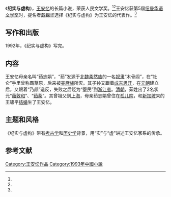 {{Infobox book 
| 图像      = <!-- [[File:|200px]] -->
| 图像说明  = 
| 书名      = 《纪实与虚构》
| 作者      = [[王安忆|王安忆]]
| 原名      = 
| 译者      = 
| 插图      = 
| 封面设计  = 
| 出版地    = 北京市
| 语言      = [[简体中文|简体中文]]
| 系列      = 
| 题材      = 
| 类型      = 长篇小说
| 出版者    = 人民文学出版社
| 出版日期  = 1993年6月1日
| 中文版    = 
| 媒介      = 印刷（平装书）
| 页数      = 462
| 开本      = 32
| isbn      = 9787020016211
| oclc      = 
| 杜威十进制图书分类法= 
| 美国国会图书馆图书分类法= 
| 上一部作品= 
| 下一部作品= 
| 引用      = 
| 被引用    = 
}}

《'''纪实与虚构'''》，[[王安忆|王安忆]]的长篇小说，荣获人民文学奖。<ref name="at" /><ref name="bee" />王安忆获第5屆[[纽曼华语文学奖|纽曼华语文学奖]]时，提名者[[戴锦华|戴锦华]]选择《纪实与虚构》为王安忆的代表作。<ref name="newman" />

==写作和出版==
1992年，《纪实与虚构》写完。

==内容==
王安忆母亲名叫“茹志娟”，“茹”发源于[[北魏|北魏]][[柔然族|柔然族]]的一名[[奴隶|奴隶]]“木骨闾”，在“社仑”手里曾称霸草原，后来被[[突厥族|突厥族]]所灭。其子孙又跟着[[成吉思汗|成吉思汗]]，在[[元朝|元朝]]建立后，又跟着“乃颜”造反，失败之后贬为“堕民”到[[浙江省|浙江省]]。[[清朝|清朝]]，茹姓出了2名状元“[[茹敦和|茹敦和]]”、“[[茹棻|茹棻]]”。其曾祖父到[[上海市|上海]]，母亲茹志娟曾住在[[孤儿院|孤儿院]]，和[[新加坡|新加坡]]来的王啸平[[结婚|结婚]]生了王安忆。

==主题和风格==
《纪实与虚构》带有[[考古学|考古学]]和[[历史|历史学]]背景，用“实”与“虚”讲述王安忆家系的传承。

==参考文献==
{{reflist|refs=
<ref name="at">{{cite web |url=http://cul.sohu.com/20061106/n246220853.shtml |title=纪实与虚构：台湾记者专访王安忆 |accessdate=2014-02-01 |work=搜狐|date=2006-11-06}}</ref>

<ref name="bee">{{cite web|url=http://wb.sznews.com/html/2008-03/17/content_100868.htm|title=开卷三十年，我们阅读自己|accessdate=2014-02-01|work=深圳晚报|date=2008-03-17|deadurl=yes|archiveurl=https://web.archive.org/web/20110512055455/http://wb.sznews.com/html/2008-03/17/content_100868.htm|archivedate=2011-05-12}}</ref>

<ref name="newman">{{Cite web |url=https://www.ou.edu/uschina/newman/Wang_CH.html |title=王安忆荣获2017年美国纽曼华语文学奖 |accessdate=2016-10-03 |work=[[俄克拉荷马大学|俄克拉荷马大学]][[美中关系研究所|美中关系研究所]] |date=2016-09-21 |deadurl=yes |archiveurl=https://web.archive.org/web/20161002110734/http://www.ou.edu/uschina/newman/Wang_CH.html |archivedate=2016年10月2日 |df= }}</ref>

}}

{{王安忆作品}}

{{DEFAULTSORT:J纪}}
[[Category:王安忆作品|Category:王安忆作品]]
[[Category:1993年中國小說|Category:1993年中國小說]]